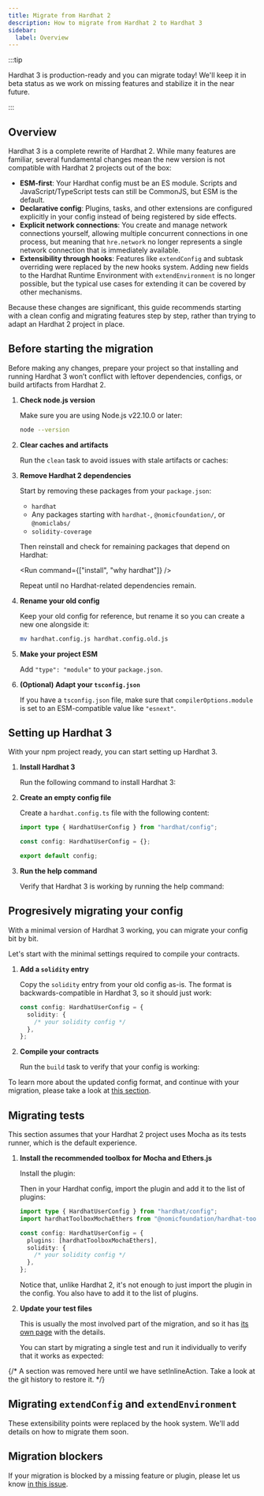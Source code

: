 ```yaml
---
title: Migrate from Hardhat 2
description: How to migrate from Hardhat 2 to Hardhat 3
sidebar:
  label: Overview
---
```



:::tip

Hardhat 3 is production-ready and you can migrate today! We'll keep it in beta status as we work on missing features and stabilize it in the near future.

:::

## Overview

Hardhat 3 is a complete rewrite of Hardhat 2. While many features are familiar, several fundamental changes mean the new version is not compatible with Hardhat 2 projects out of the box:

- **ESM-first**: Your Hardhat config must be an ES module. Scripts and JavaScript/TypeScript tests can still be CommonJS, but ESM is the default.
- **Declarative config**: Plugins, tasks, and other extensions are configured explicitly in your config instead of being registered by side effects.
- **Explicit network connections**: You create and manage network connections yourself, allowing multiple concurrent connections in one process, but meaning that `hre.network` no longer represents a single network connection that is immediately available.
- **Extensibility through hooks**: Features like `extendConfig` and subtask overriding were replaced by the new hooks system. Adding new fields to the Hardhat Runtime Environment with `extendEnvironment` is no longer possible, but the typical use cases for extending it can be covered by other mechanisms.

Because these changes are significant, this guide recommends starting with a clean config and migrating features step by step, rather than trying to adapt an Hardhat 2 project in place.

## Before starting the migration

Before making any changes, prepare your project so that installing and running Hardhat 3 won’t conflict with leftover dependencies, configs, or build artifacts from Hardhat 2.

1. **Check node.js version**

   Make sure you are using Node.js v22.10.0 or later:

   ```sh
   node --version
   ```

2. **Clear caches and artifacts**

   Run the `clean` task to avoid issues with stale artifacts or caches:

   <Run command="hardhat clean" />

3. **Remove Hardhat 2 dependencies**

   Start by removing these packages from your `package.json`:
   - `hardhat`
   - Any packages starting with `hardhat-`, `@nomicfoundation/`, or `@nomiclabs/`
   - `solidity-coverage`

   Then reinstall and check for remaining packages that depend on Hardhat:

   <Run command={["install", "why hardhat"]} />

   Repeat until no Hardhat-related dependencies remain.

4. **Rename your old config**

   Keep your old config for reference, but rename it so you can create a new one alongside it:

   ```sh
   mv hardhat.config.js hardhat.config.old.js
   ```

5. **Make your project ESM**

   Add `"type": "module"` to your `package.json`.

6. **(Optional) Adapt your `tsconfig.json`**

   If you have a `tsconfig.json` file, make sure that `compilerOptions.module` is set to an ESM-compatible value like `"esnext"`.

## Setting up Hardhat 3

With your npm project ready, you can start setting up Hardhat 3.

1. **Install Hardhat 3**

   Run the following command to install Hardhat 3:

   <Install packages="hardhat" />

2. **Create an empty config file**

   Create a `hardhat.config.ts` file with the following content:

   ```ts
   import type { HardhatUserConfig } from "hardhat/config";

   const config: HardhatUserConfig = {};

   export default config;
   ```

3. **Run the help command**

   Verify that Hardhat 3 is working by running the help command:

   <Run command="hardhat --help" />

## Progresively migrating your config

With a minimal version of Hardhat 3 working, you can migrate your config bit by bit.

Let's start with the minimal settings required to compile your contracts.

1. **Add a `solidity` entry**

   Copy the `solidity` entry from your old config as-is. The format is backwards-compatible in Hardhat 3, so it should just work:

   ```ts
   const config: HardhatUserConfig = {
     solidity: {
       /* your solidity config */
     },
   };
   ```

2. **Compile your contracts**

   Run the `build` task to verify that your config is working:

   <Run command="hardhat build" />

To learn more about the updated config format, and continue with your migration, please take a look at [this section](/docs/reference/configuration#solidity-configuration).

## Migrating tests

This section assumes that your Hardhat 2 project uses Mocha as its tests runner, which is the default experience.

1. **Install the recommended toolbox for Mocha and Ethers.js**

   Install the plugin:

   <Install packages="@nomicfoundation/hardhat-toolbox-mocha-ethers" />

   Then in your Hardhat config, import the plugin and add it to the list of plugins:

   ```ts
   import type { HardhatUserConfig } from "hardhat/config";
   import hardhatToolboxMochaEthers from "@nomicfoundation/hardhat-toolbox-mocha-ethers";

   const config: HardhatUserConfig = {
     plugins: [hardhatToolboxMochaEthers],
     solidity: {
       /* your solidity config */
     },
   };
   ```

   Notice that, unlike Hardhat 2, it's not enough to just import the plugin in the config. You also have to add it to the list of plugins.

2. **Update your test files**

   This is usually the most involved part of the migration, and so it has [its own page](/docs/migrate-from-hardhat2/guides/mocha-tests) with the details.

   You can start by migrating a single test and run it individually to verify that it works as expected:

   <Run command="hardhat test test/some-test.ts" />

{/* A section was removed here until we have setInlineAction. Take a look at the git history to restore it. */}

## Migrating `extendConfig` and `extendEnvironment`

These extensibility points were replaced by the hook system. We'll add details on how to migrate them soon.

## Migration blockers

If your migration is blocked by a missing feature or plugin, please let us know [in this issue](https://github.com/NomicFoundation/hardhat/issues/7207).
